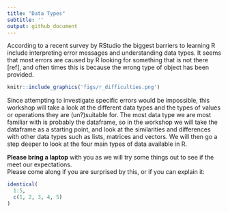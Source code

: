 ```yaml
---
title: "Data Types"
subtitle: ''
output: github_document
---
```


<!-- EDIT IN README.RMD -->

According to a recent survey by RStudio the biggest barriers to learning R include interpreting error messages and understanding data types.
It seems that most errors are caused by R looking for something that is not there [ref], and often times this is because the wrong type of object has been provided.

```r
knitr::include_graphics('figs/r_difficulties.png')
```

Since attempting to investigate specific errors would be impossible, this workshop will take a look at the different data types and the types of values or operations they are (un?)suitable for.
The most data type we are most familiar with is probably the dataframe, so in the workshop we will take the dataframe as a starting point, and look at the similarities and differences with other data types such as lists, matrices and vectors.
We will then go a step deeper to look at the four main types of data available in R.

__Please bring a laptop__ with you as we will try some things out to see if the meet our expectations.  
Please come along if you are surprised by this, or if you can explain it:

```r

identical(
  1:5,
  c(1, 2, 3, 4, 5)
)

```


